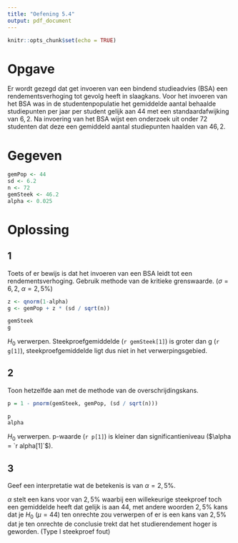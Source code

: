 ```yaml
---
title: "Oefening 5.4"
output: pdf_document
---
```


```r
knitr::opts_chunk$set(echo = TRUE)
```

# Opgave

Er wordt gezegd dat get invoeren van een bindend studieadvies (BSA) een rendementsverhoging tot gevolg heeft in slaagkans. Voor het invoeren van het BSA was in de studentenpopulatie het gemiddelde aantal behaalde studiepunten per jaar per student gelijk aan $44$ met een standaardafwijking van $6,2$. Na invoering van het BSA wijst een onderzoek uit onder $72$ studenten dat deze een gemiddeld aantal studiepunten haalden van $46,2$.

# Gegeven

```r
gemPop <- 44
sd <- 6.2
n <- 72
gemSteek <- 46.2
alpha <- 0.025
```

# Oplossing

## 1

Toets of er bewijs is dat het invoeren van een BSA leidt tot een rendementsverhoging.
Gebruik methode van de kritieke grenswaarde. ($\sigma = 6,2$, $\alpha = 2,5\%$)

```r
z <- qnorm(1-alpha)
g <- gemPop + z * (sd / sqrt(n))

gemSteek
g
```

$H_0$ verwerpen. Steekproefgemiddelde (`r gemSteek[1]`) is groter dan g (`r g[1]`), steekproefgemiddelde ligt dus niet in het verwerpingsgebied.

## 2

Toon hetzelfde aan met de methode van de overschrijdingskans.

```r
p = 1 - pnorm(gemSteek, gemPop, (sd / sqrt(n)))

p
alpha
```

$H_0$ verwerpen. p-waarde (`r p[1]`) is kleiner dan significantieniveau ($\alpha = `r alpha[1]`$).

## 3

Geef een interpretatie wat de betekenis is van $\alpha = 2,5\%$.

$\alpha$ stelt een kans voor van $2,5\%$ waarbij een willekeurige steekproef toch een gemiddelde heeft dat gelijk is aan $44$, met andere woorden $2,5\%$ kans dat je $H_0$ ($\mu = 44$) ten onrechte zou verwerpen of er is een kans van $2,5\%$ dat je ten onrechte de conclusie trekt dat het studierendement hoger is geworden. (Type I steekproef fout)

